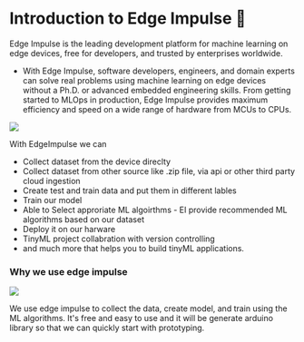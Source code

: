 # Introduction to Edge Impulse 💪

Edge Impulse is the leading development platform for machine learning on edge devices, free for developers, and trusted by enterprises worldwide.

* With Edge Impulse, software developers, engineers, and domain experts can solve real problems using machine learning on edge devices without a Ph.D. or advanced embedded engineering skills. From getting started to MLOps in production, Edge Impulse provides maximum efficiency and speed on a wide range of hardware from MCUs to CPUs.

![](https://workshop.makergram.com/assets/images/EI_homepage-727937c7021413632212b5105c89d835.png)

With EdgeImpulse we can

* Collect dataset from the device direclty
* Collect dataset from other source like .zip file, via api or other third party cloud ingestion
* Create test and train data and put them in different lables
* Train our model
* Able to Select approriate ML algoirthms - EI provide recommended ML algorithms based on our dataset
* Deploy it on our harware
* TinyML project collabration with version controlling
* and much more that helps you to build tinyML applications.

### Why we use edge impulse

![](https://workshop.makergram.com/assets/images/edge-impulse-studio-226a9fa209c8e212fb483b7e17e24183.png)

We use edge impulse to collect the data, create model, and train using the ML algorithms. It's free and easy to use and it will be generate arduino library so that we can quickly start with prototyping.

